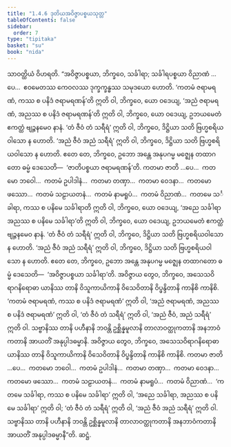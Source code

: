 ```yaml
---
title: "1.4.6 ဒုတိယအဝိဇ္ဇာပစ္စယသုတ္တ"
tableOfContents: false
sidebar:
  order: 7
type: "tipitaka"
basket: "su"
book: "nida"
---
```



<DynamicBreadcrumb />

<Division number="36" book="nida">

<Paragraph number="269" book="nida">
သာဝတ္ထိယံ ဝိဟရတိ. “အဝိဇ္ဇာပစ္စယာ, ဘိက္ခဝေ, သင်္ခါရာ; သင်္ခါရပစ္စယာ ဝိညာဏံ …ပေ…  ဧဝမေတဿ ကေဝလဿ ဒုက္ခက္ခန္ဓဿ သမုဒယော ဟောတိ.
</Paragraph>

<Paragraph number="270" book="nida">
‘ကတမံ ဇရာမရဏံ, ကဿ စ ပနိဒံ ဇရာမရဏန်’တိ ဣတိ ဝါ, ဘိက္ခဝေ, ယော ဝဒေယျ, ‘အညံ ဇရာမရဏံ, အညဿ စ ပနိဒံ ဇရာမရဏန်’တိ ဣတိ ဝါ, ဘိက္ခဝေ, ယော ဝဒေယျ, ဥဘယမေတံ ဧကတ္ထံ ဗျဉ္ဇနမေဝ နာနံ. ‘တံ ဇီဝံ တံ သရီရံ’ ဣတိ ဝါ, ဘိက္ခဝေ, ဒိဋ္ဌိယာ သတိ ဗြဟ္မစရိယဝါသော န ဟောတိ. ‘အညံ ဇီဝံ အညံ သရီရံ’ ဣတိ ဝါ, ဘိက္ခဝေ, ဒိဋ္ဌိယာ သတိ ဗြဟ္မစရိယဝါသော န ဟောတိ. ဧတေ တေ, ဘိက္ခဝေ, ဥဘော အန္တေ အနုပဂမ္မ မဇ္ဈေန တထာဂတော ဓမ္မံ ဒေသေတိ—  ‘ဇာတိပစ္စယာ ဇရာမရဏန်’တိ.
</Paragraph>

<Paragraph number="271" book="nida">
ကတမာ ဇာတိ …ပေ…  ကတမော ဘဝေါ…  ကတမံ ဥပါဒါနံ…  ကတမာ တဏှာ…  ကတမာ ဝေဒနာ…  ကတမော ဖဿော…  ကတမံ သဠာယတနံ…  ကတမံ နာမရူပံ…  ကတမံ ဝိညာဏံ…  ကတမေ သင်္ခါရာ, ကဿ စ ပနိမေ သင်္ခါရာတိ ဣတိ ဝါ, ဘိက္ခဝေ, ယော ဝဒေယျ, ‘အညေ သင်္ခါရာ အညဿ စ ပနိမေ သင်္ခါရာ’တိ ဣတိ ဝါ, ဘိက္ခဝေ, ယော ဝဒေယျ, ဥဘယမေတံ ဧကတ္ထံ ဗျဉ္ဇနမေဝ နာနံ. ‘တံ ဇီဝံ တံ သရီရံ’ ဣတိ ဝါ, ဘိက္ခဝေ, ဒိဋ္ဌိယာ သတိ ဗြဟ္မစရိယဝါသော န ဟောတိ. ‘အညံ ဇီဝံ အညံ သရီရံ’ ဣတိ ဝါ, ဘိက္ခဝေ, ဒိဋ္ဌိယာ သတိ ဗြဟ္မစရိယဝါသော န ဟောတိ. ဧတေ တေ, ဘိက္ခဝေ, ဥဘော အန္တေ အနုပဂမ္မ မဇ္ဈေန တထာဂတော ဓမ္မံ ဒေသေတိ—  ‘အဝိဇ္ဇာပစ္စယာ သင်္ခါရာ’တိ.
</Paragraph>

<Paragraph number="272" book="nida">
အဝိဇ္ဇာယ တွေဝ, ဘိက္ခဝေ, အသေသဝိရာဂနိရောဓာ ယာနိဿ တာနိ ဝိသူကာယိကာနိ ဝိသေဝိတာနိ ဝိပ္ဖန္ဒိတာနိ ကာနိစိ ကာနိစိ. ‘ကတမံ ဇရာမရဏံ, ကဿ စ ပနိဒံ ဇရာမရဏံ’ ဣတိ ဝါ, ‘အညံ ဇရာမရဏံ, အညဿ စ ပနိဒံ ဇရာမရဏံ’ ဣတိ ဝါ, ‘တံ ဇီဝံ တံ သရီရံ’ ဣတိ ဝါ, ‘အညံ ဇီဝံ, အညံ သရီရံ’ ဣတိ ဝါ. သဗ္ဗာနိဿ တာနိ ပဟီနာနိ ဘဝန္တိ ဥစ္ဆိန္နမူလာနိ တာလာဝတ္ထုကတာနိ အနဘာဝံကတာနိ အာယတိံ အနုပ္ပါဒဓမ္မာနိ.
</Paragraph>

<Paragraph number="273" book="nida">
အဝိဇ္ဇာယ တွေဝ, ဘိက္ခဝေ, အသေသဝိရာဂနိရောဓာ ယာနိဿ တာနိ ဝိသူကာယိကာနိ ဝိသေဝိတာနိ ဝိပ္ဖန္ဒိတာနိ ကာနိစိ ကာနိစိ. ကတမာ ဇာတိ …ပေ…  ကတမော ဘဝေါ…  ကတမံ ဥပါဒါနံ…  ကတမာ တဏှာ…  ကတမာ ဝေဒနာ…  ကတမော ဖဿော…  ကတမံ သဠာယတနံ…  ကတမံ နာမရူပံ…  ကတမံ ဝိညာဏံ…  ‘ကတမေ သင်္ခါရာ, ကဿ စ ပနိမေ သင်္ခါရာ’ ဣတိ ဝါ, ‘အညေ သင်္ခါရာ, အညဿ စ ပနိမေ သင်္ခါရာ’ ဣတိ ဝါ; ‘တံ ဇီဝံ တံ သရီရံ’ ဣတိ ဝါ, ‘အညံ ဇီဝံ အညံ သရီရံ’ ဣတိ ဝါ. သဗ္ဗာနိဿ တာနိ ပဟီနာနိ ဘဝန္တိ ဥစ္ဆိန္နမူလာနိ တာလာဝတ္ထုကတာနိ အနဘာဝံကတာနိ အာယတိံ အနုပ္ပါဒဓမ္မာနီ”တိ.

</Paragraph>
</Division>

<Paragraph number="274" type="center" book="nida">
ဆဋ္ဌံ.
</Paragraph>